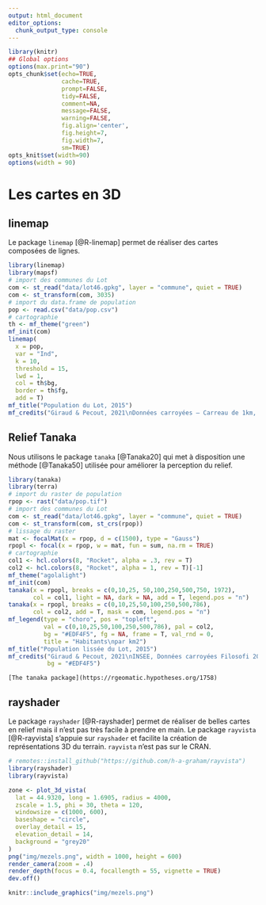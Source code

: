```yaml
---
output: html_document
editor_options: 
  chunk_output_type: console
---
```


```r
library(knitr)
## Global options
options(max.print="90")
opts_chunk$set(echo=TRUE,
               cache=TRUE,
               prompt=FALSE,
               tidy=FALSE,
               comment=NA,
               message=FALSE,
               warning=FALSE,
               fig.align='center',
               fig.height=7,
               fig.width=7,
               sm=TRUE)
opts_knit$set(width=90)
options(width = 90)

```

# Les cartes en 3D

## linemap

Le package `linemap` [@R-linemap] permet de réaliser des cartes composées de lignes.

```r
library(linemap)
library(mapsf)
# import des communes du Lot
com <- st_read("data/lot46.gpkg", layer = "commune", quiet = TRUE)
com <- st_transform(com, 3035)
# import du data.frame de population
pop <- read.csv("data/pop.csv")
# cartographie
th <- mf_theme("green")
mf_init(com)
linemap(
  x = pop, 
  var = "Ind", 
  k = 10,
  threshold = 15,
  lwd = 1, 
  col = th$bg, 
  border = th$fg, 
  add = T)
mf_title("Population du Lot, 2015")
mf_credits("Giraud & Pecout, 2021\nDonnées carroyées – Carreau de 1km, INSEE - 2019")
```




## Relief Tanaka

Nous utilisons le package `tanaka` [@Tanaka20] qui met à disposition une méthode [@Tanaka50] utilisée pour améliorer la perception du relief.

```r
library(tanaka)
library(terra)
# import du raster de population
rpop <- rast("data/pop.tif")
# import des communes du Lot
com <- st_read("data/lot46.gpkg", layer = "commune", quiet = TRUE)
com <- st_transform(com, st_crs(rpop))
# lissage du raster
mat <- focalMat(x = rpop, d = c(1500), type = "Gauss")
rpopl <- focal(x = rpop, w = mat, fun = sum, na.rm = TRUE)
# cartographie
col1 <- hcl.colors(8, "Rocket", alpha = .3, rev = T)
col2 <- hcl.colors(8, "Rocket", alpha = 1, rev = T)[-1]
mf_theme("agolalight")
mf_init(com)
tanaka(x = rpopl, breaks = c(0,10,25, 50,100,250,500,750, 1972), 
       col = col1, light = NA, dark = NA, add = T, legend.pos = "n")
tanaka(x = rpopl, breaks = c(0,10,25,50,100,250,500,786), 
       col = col2, add = T, mask = com, legend.pos = "n")
mf_legend(type = "choro", pos = "topleft", 
          val = c(0,10,25,50,100,250,500,786), pal = col2, 
          bg = "#EDF4F5", fg = NA, frame = T, val_rnd = 0, 
          title = "Habitants\npar km2")
mf_title("Population lissée du Lot, 2015")
mf_credits("Giraud & Pecout, 2021\nINSEE, Données carroyées Filosofi 2015", 
           bg = "#EDF4F5")
```


```block2
[The tanaka package](https://rgeomatic.hypotheses.org/1758)
```


## rayshader

Le package `rayshader` [@R-rayshader] permet de réaliser de belles cartes en relief mais il n'est pas très facile à prendre en main. Le package `rayvista` [@R-rayvista] s'appuie sur `rayshader` et facilite la création de représentations 3D du terrain.
`rayvista` n'est pas sur le CRAN. 


```r
# remotes::install_github("https://github.com/h-a-graham/rayvista")
library(rayshader) 
library(rayvista)

zone <- plot_3d_vista(
  lat = 44.9320, long = 1.6905, radius = 4000,
  zscale = 1.5, phi = 30, theta = 120, 
  windowsize = c(1000, 600), 
  baseshape = "circle",
  overlay_detail = 15,
  elevation_detail = 14,
  background = "grey20"
)
png("img/mezels.png", width = 1000, height = 600)
render_camera(zoom = .4)
render_depth(focus = 0.4, focallength = 55, vignette = TRUE)
dev.off()
```

```r
knitr::include_graphics("img/mezels.png")
```